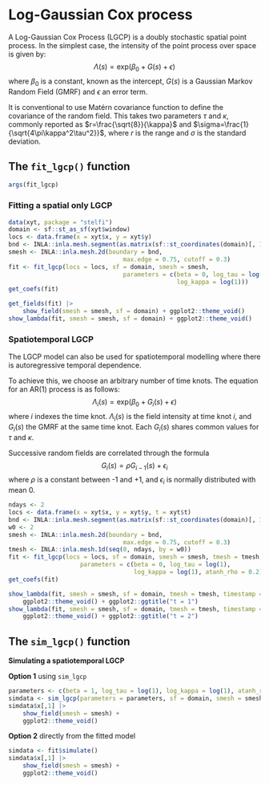 # Log-Gaussian Cox process {#lgcp}

A Log-Gaussian Cox Process (LGCP) is a doubly stochastic spatial point process. In the simplest case, the intensity of the point process over space is given by:
$$\Lambda(s) = \text{exp}(\beta_0 + G(s) + \epsilon)$$
where $\beta_0$ is a constant, known as the intercept, $G(s)$ is a Gaussian Markov Random Field (GMRF) and $\epsilon$ an error term. 

It is conventional to use Matérn covariance function to define the covariance of the random field. This takes two parameters $\tau$ and $\kappa$, commonly reported as $r=\frac{\sqrt{8}}{\kappa}$ and $\sigma=\frac{1}{\sqrt{4\pi\kappa^2\tau^2}}$, where $r$ is the range and $\sigma$ is the standard deviation. 

## The `fit_lgcp()` function

```r
args(fit_lgcp)
```


### Fitting a spatial only LGCP

```r
data(xyt, package = "stelfi")
domain <- sf::st_as_sf(xyt$window)
locs <- data.frame(x = xyt$x, y = xyt$y)
bnd <- INLA::inla.mesh.segment(as.matrix(sf::st_coordinates(domain)[, 1:2]))
smesh <- INLA::inla.mesh.2d(boundary = bnd,
                                max.edge = 0.75, cutoff = 0.3)
fit <- fit_lgcp(locs = locs, sf = domain, smesh = smesh,
                                parameters = c(beta = 0, log_tau = log(1),
                                               log_kappa = log(1)))
get_coefs(fit)
```


```r
get_fields(fit) |>
    show_field(smesh = smesh, sf = domain) + ggplot2::theme_void()
show_lambda(fit, smesh = smesh, sf = domain) + ggplot2::theme_void()
```


### Spatiotemporal LGCP

The LGCP model can also be used for spatiotemporal modelling where there is autoregressive temporal dependence. 

To achieve this, we choose an arbitrary number of time knots. The equation for an AR(1) process is as follows:
$$\Lambda_i(s) = \text{exp}(\beta_0 + G_i(s) + \epsilon)$$
where $i$ indexes the time knot. $\Lambda_i(s)$ is the field intensity at time knot $i$, and $G_i(s)$ the GMRF at the same time knot. Each $G_i(s)$ shares common values for $\tau$ and $\kappa$. 

Successive random fields are correlated through the formula
$$G_i(s)=\rho G_{i-1}(s) + \epsilon_i$$
where $\rho$ is a constant between -1 and +1, and $\epsilon_i$ is normally distributed with mean 0. 

```r
ndays <- 2
locs <- data.frame(x = xyt$x, y = xyt$y, t = xyt$t)
bnd <- INLA::inla.mesh.segment(as.matrix(sf::st_coordinates(domain)[, 1:2]))
w0 <- 2
smesh <- INLA::inla.mesh.2d(boundary = bnd,
                                max.edge = 0.75, cutoff = 0.3)
tmesh <- INLA::inla.mesh.1d(seq(0, ndays, by = w0))
fit <- fit_lgcp(locs = locs, sf = domain, smesh = smesh, tmesh = tmesh,
                    parameters = c(beta = 0, log_tau = log(1),
                                   log_kappa = log(1), atanh_rho = 0.2))
get_coefs(fit)
```


```r

show_lambda(fit, smesh = smesh, sf = domain, tmesh = tmesh, timestamp = 1) +
    ggplot2::theme_void() + ggplot2::ggtitle("t = 1")
show_lambda(fit, smesh = smesh, sf = domain, tmesh = tmesh, timestamp = 2) +
    ggplot2::theme_void() + ggplot2::ggtitle("t = 2")

```

## The `sim_lgcp()` function

**Simulating a spatiotemporal LGCP**

**Option 1** using `sim_lgcp`

```r
parameters <- c(beta = 1, log_tau = log(1), log_kappa = log(1), atanh_rho = 0.2)
simdata <- sim_lgcp(parameters = parameters, sf = domain, smesh = smesh, tmesh = tmesh)
simdata$x[,1] |>
    show_field(smesh = smesh) +
    ggplot2::theme_void()
```

**Option 2** directly from the fitted model

```r
simdata <- fit$simulate()
simdata$x[,1] |>
    show_field(smesh = smesh) +
    ggplot2::theme_void()
```

